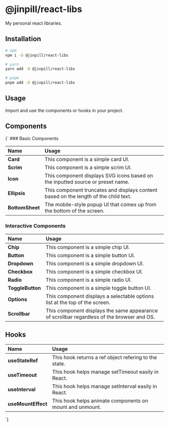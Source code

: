 

<Meta title="Introduction" />
<Styles />

# @jinpill/react-libs

<AnchorChip
  name="Github"
  src={GithubIcon}
  href="https://github.com/jinpill/react-libs"
/>

<AnchorChip
  name="NPM"
  src={NpmIcon}
  href="https://www.npmjs.com/package/@jinpill/react-libs?activeTab=readme"
/>

My personal react libraries.

## Installation

```bash
# npm
npm i -D @jinpill/react-libs

# yarn
yarn add -D @jinpill/react-libs

# pnpm
pnpm add -D @jinpill/react-libs
```

## Usage

Import and use the components or hooks in your project.

## Components

<Markdown>
{`
### Basic Components

| Name            | Usage                                                                                |
| :-------------- | :----------------------------------------------------------------------------------- |
| **Card**        | This component is a simple card UI.                                                  |
| **Scrim**       | This component is a simple scrim UI.                                                 |
| **Icon**        | This component displays SVG icons based on the inputted source or preset name.       |
| **Ellipsis**    | This component truncates and displays content based on the length of the child text. |
| **BottomSheet** | The mobile-style popup UI that comes up from the bottom of the screen.               |

### Interactive Components

| Name             | Usage                                                                                      |
| :--------------- | :----------------------------------------------------------------------------------------- |
| **Chip**         | This component is a simple chip UI.                                                        |
| **Button**       | This component is a simple button UI.                                                      |
| **Dropdown**     | This component is a simple dropdown UI.                                                    |
| **Checkbox**     | This component is a simple checkbox UI.                                                    |
| **Radio**        | This component is a simple radio UI.                                                       |
| **ToggleButton** | This component is a simple toggle button UI.                                               |
| **Options**      | This component displays a selectable options list at the top of the screen.                |
| **Scrollbar**    | This component displays the same appearance of scrollbar regardless of the browser and OS. |

## Hooks

| Name               | Usage                                                    |
| :----------------- | :------------------------------------------------------- |
| **useStateRef**    | This hook returns a ref object refering to the state.    |
| **useTimeout**     | This hook helps manage setTimeout easily in React.       |
| **useInterval**    | This hook helps manage setInterval easily in React.      |
| **useMountEffect** | This hook helps animate components on mount and unmount. |

`}

</Markdown>
